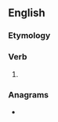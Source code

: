 ==English==

===Etymology===
{{suffix|constrain|eth|lang=en}}

===Verb===
{{head|en|verb form}}

# {{en-archaic third-person singular of|constrain}}

===Anagrams===
* {{anagrams|en|a=acehinnorstt|trochantines}}